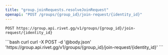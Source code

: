 ```yaml
---
title: "group.joinRequests.resolveJoinRequest"
openapi: "POST /groups/{group_id}/join-request/{identity_id}"
---
```


```
POST https://group.api.rivet.gg/v1/groups/{group_id}/join-request/{identity_id}
```


<RequestExample>
```bash curl
curl -X POST -d '@body.json' 'https://group.api.rivet.gg/v1/groups/{group_id}/join-request/{identity_id}'
```
</RequestExample>
